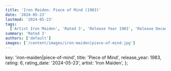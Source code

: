```yaml
---
title: 'Iron Maiden: Piece of Mind (1983)'
date: '2024-05-23'
lastmod: '2024-05-23'
tags:
  ['Artist Iron Maiden', 'Rated 3', 'Release Year 1983', 'Release Decade 1980']
summary: 'Rated 3'
authors: ['default']
images: ['/content/images/iron-maiden|piece-of-mind.jpg']
---
```


  key: 'iron-maiden|piece-of-mind',
  title: 'Piece of Mind',
  release_year: 1983,
  rating: 6,
  rating_date: '2024-05-23',
  artist: 'Iron Maiden',
};

<MusicRating data={data} />
